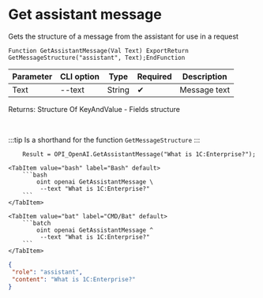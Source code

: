 ﻿---
sidebar_position: 6
description: Get assistant message and other functions to work with OpenAI in the Open Integration Package, a free open-source integration library for 1C:Enterprise 8, OneScript and CLI
keywords: [1C, 1С, 1С:Enterprise, 1С:Enterprise 8.3, API, Integration, Services, Exchange, OneScript, CLI, OpenAI]
---


# Get assistant message
 Gets the structure of a message from the assistant for use in a request



`Function GetAssistantMessage(Val Text) ExportReturn GetMessageStructure("assistant", Text);EndFunction`

  | Parameter | CLI option | Type | Required | Description |
  |-|-|-|-|-|
  | Text | --text | String | &#x2714; | Message text |

  
  Returns:  Structure Of KeyAndValue - Fields structure

<br/>

:::tip
Is a shorthand for the function `GetMessageStructure`
:::
<br/>



```bsl title="1C:Enterprise/OneScript code example"
    Result = OPI_OpenAI.GetAssistantMessage("What is 1C:Enterprise?");
```
 

 <Tabs>
  
    <TabItem value="bash" label="Bash" default>
        ```bash
            oint openai GetAssistantMessage \
             --text "What is 1C:Enterprise?"
        ```
    </TabItem>
  
    <TabItem value="bat" label="CMD/Bat" default>
        ```batch
            oint openai GetAssistantMessage ^
             --text "What is 1C:Enterprise?"
        ```
    </TabItem>
</Tabs>


```json title="Result"
{
 "role": "assistant",
 "content": "What is 1C:Enterprise?"
}
```
